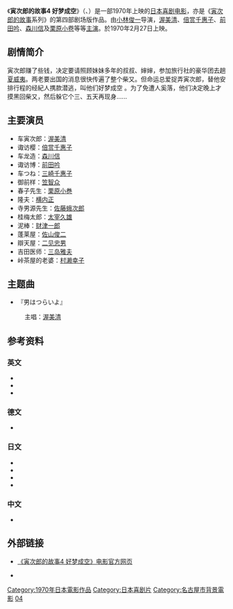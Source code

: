 {{noteTA
|1=zh:男人真命苦; zh-cn:寅次郎的故事; zh-tw:男人真命苦; zh-hk:男人四十戇居居;
}}
{{Infobox Film
| name = 寅次郎的故事4 好梦成空<br><small>新・男はつらいよ<br>Tora-san's Grand Scheme</small>
| image = 
| caption = 
| director = [[小林俊一|小林俊一]]
| producer = 
| writer = [[山田洋次|山田洋次]]<br>宮崎晃
| starring = [[渥美清|渥美清]]<br>[[栗原小卷|栗原小卷]]
| music = [[山本直纯|山本直纯]]
| cinematography = 高羽哲夫
| editing = 石井岩
| distributor = [[松竹|松竹]]
| released = 1970年2月27日
| runtime = 92分钟
| country = {{JPN}}
| language = 日语
| budget = 
| gross = 
| preceded_by = [[寅次郎的故事3_恋爱大放题|寅次郎的故事3 恋爱大放题]]
| followed_by = [[寅次郎的故事5_望乡篇|寅次郎的故事5 望乡篇]]
}}

《'''寅次郎的故事4 好梦成空'''》（{{lang-ja|新・男はつらいよ}}、{{lang-en|Tora-san's Grand Scheme}}）是一部1970年上映的[[日本|日本]][[喜剧电影|喜剧电影]]，亦是《[[寅次郎的故事|寅次郎的故事]]系列》的第四部剧场版作品。由[[小林俊一|小林俊一]]导演，[[渥美清|渥美清]]、[[倍赏千惠子|倍赏千惠子]]、[[前田吟|前田吟]]、[[森川信|森川信]]及[[栗原小卷|栗原小卷]]等等[[主演|主演]]。於1970年2月27日上映。

==剧情简介==
寅次郎赚了些钱，决定要请照顾妹妹多年的叔叔、婶婶，参加旅行社的豪华团去趟[[夏威夷|夏威夷]]。两老要出国的消息很快传遍了整个柴又。但命运总爱捉弄寅次郎，替他安排行程的经紀人携款潜逃，叫他们好梦成空 。为了免遭人奚落，他们决定晚上才摸黑回柴又，然后躲它个三、五天再现身......

==主要演员==
*车寅次郎：[[渥美清|渥美清]]
*诹访樱：[[倍赏千惠子|倍赏千惠子]]
*车龙造：[[森川信|森川信]]
*诹访博：[[前田吟|前田吟]]
*车つね：[[三崎千惠子|三崎千惠子]]
*御前样：[[笠智众|笠智众]]
*春子先生：[[栗原小巻|栗原小巻]]
*隆夫：[[横内正|横内正]]
*寺男源先生：[[佐藤蛾次郎|佐藤蛾次郎]]
*桂梅太郎：[[太宰久雄|太宰久雄]]
*泥棒：[[财津一郎|财津一郎]]
*蓬莱屋：[[佐山俊二|佐山俊二]]
*辯天屋：[[二见忠男|二见忠男]]
*吉田医师：[[三岛雅夫|三岛雅夫]]
*峠茶屋的老婆：[[村濑幸子|村濑幸子]]

==主题曲==
* 『男はつらいよ』
:主唱：[[渥美清|渥美清]]

==参考资料==
===英文===
* {{cite web|url=http://ftvdb.bfi.org.uk/sift/title/50455|title=OTOKO WA TSURAI YO SHIN OTOKO WA TSURAIYO (1970)|accessdate=2011-01-18|publisher=英国电影协会|language=en|archive-url=https://web.archive.org/web/20121017211839/http://ftvdb.bfi.org.uk/sift/title/50455|archive-date=2012-10-17|dead-url=yes}}
* {{cite web|first=Jamie S.|last=Rich|url=http://www.dvdtalk.com/reviews/40750/tora-san-collectors-set-1/|title=Tora-San: Collector's Set 1|date=2010-12-21|accessdate=2011-01-18|publisher=[[DVD_Talk|DVD Talk]]|language=en|archive-date=2011-06-06|archive-url=https://web.archive.org/web/20110606021607/http://www.dvdtalk.com/reviews/40750/tora-san-collectors-set-1/|dead-url=no}}
* {{cite web|url=http://www.citwf.com/film317159.htm|title=SHIN OTOKO WA TSURAIYO|accessdate=2011-01-18|publisher=[[Complete_Index_to_World_Film|Complete Index to World Film]]|language=en|archive-url=https://web.archive.org/web/20120910235450/http://www.citwf.com/film317159.htm|archive-date=2012-09-10|dead-url=yes}}

===德文===
* {{cite web|url=http://www.molodezhnaja.ch/torasan4.htm|title=Tora-San's Grand Scheme|accessdate=2011-01-18|publisher=[http://www.molodezhnaja.ch/ www.molodezhnaja.ch]|language=de|archive-date=2011-07-07|archive-url=https://web.archive.org/web/20110707001315/http://www.molodezhnaja.ch/torasan4.htm|dead-url=no}}

===日文===
* {{cite web|url=http://www.allcinema.net/prog/show_c.php?num_c=143162|title=新・男はつらいよ(1970)|accessdate=2011-01-18|publisher=[http://www.allcinema.net/ www.allcinema.net]|language=ja|archive-date=2012-10-18|archive-url=https://web.archive.org/web/20121018035351/http://www.allcinema.net/prog/show_c.php?num_c=143162|dead-url=no}}
* {{cite web|url=http://www.japanese-cinema-db.jp/details/11281|title=新・男はつらいよ|accessdate=2011-01-18|publisher=[http://www.japanese-cinema-db.jp/index.php 日本电影院数据库]（[[日本文化厅|日本文化厅]]）|language=ja|deadurl=yes|archiveurl=https://web.archive.org/web/20111008093250/http://www.japanese-cinema-db.jp/details/11281|archivedate=2011-10-08}}
* {{cite web|url=http://www.jmdb.ne.jp/1970/ct000430.htm|title=新・男はつらいよ|accessdate=2011-01-18|language=ja|publisher=[[日本电影数据库|日本电影数据库]]|archive-url=https://web.archive.org/web/20110514041103/http://www.jmdb.ne.jp/1970/ct000430.htm|archive-date=2011-05-14|dead-url=yes}}
* {{cite web|url=http://www.kinejun.jp/cinema/id/19220|title=新・男はつらいよ|accessdate=2011-01-18|language=ja|publisher=[[电影旬报|电影旬报]]|deadurl=yes|archiveurl=https://web.archive.org/web/20120309141414/http://www.kinejun.jp/cinema/id/19220|archivedate=2012-03-09}}

===中文===
* {{cite web|url=http://movie.douban.com/subject/1308490/|title=寅次郎的故事4 好梦成空|accessdate=2011-01-28|publisher=豆瓣电影|archive-date=2013-06-06|archive-url=https://web.archive.org/web/20130606211710/http://movie.douban.com/subject/1308490/|dead-url=no}}

==外部链接==
{{Portal|日本|电影}}
* {{ja icon}} [https://web.archive.org/web/20110119200901/http://www.tora-san.jp/toranomaki/movie04/ 《寅次郎的故事4 好梦成空》电影官方网页]
* {{en icon}} {{imdb title|0066370|寅次郎的故事4 好梦成空}}

{{寅次郎的故事}}

{{DEFAULTSORT:Tora-san-04}}
[[Category:1970年日本電影作品|Category:1970年日本電影作品]]
[[Category:日本喜剧片|Category:日本喜剧片]]
[[Category:名古屋市背景電影|Category:名古屋市背景電影]]
[[Category:寅次郎的故事系列|04]]